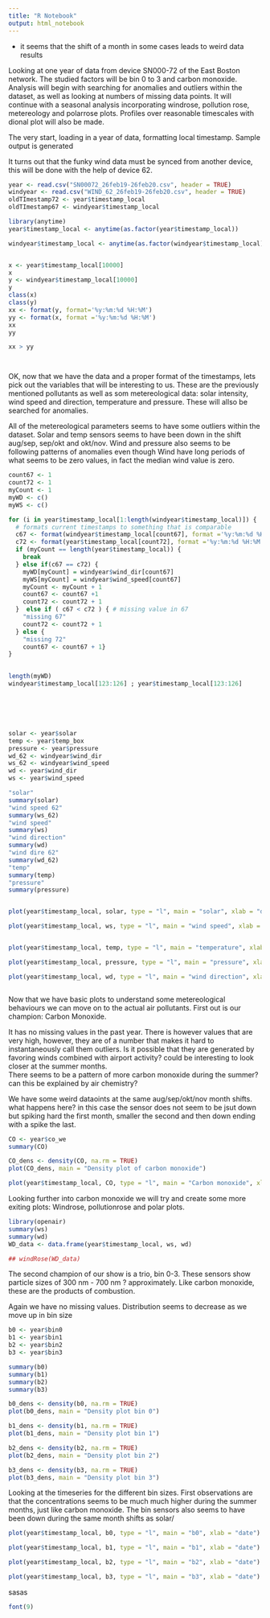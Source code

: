 ---
title: "R Notebook"
output: html_notebook
---

- it seems that the shift of a month in some cases leads to weird data results






Looking at one year of data from device SN000-72 of the East Boston network. The studied factors will be bin 0 to 3 and carbon monoxide. Analysis will begin with searching for anomalies and outliers within the dataset, as well as looking at numbers of missing data points. It will continue with a seasonal analysis incorporating windrose, pollution rose, metereology and polarrose plots. Profiles over reasonable timescales with dional plot will also be made.


The very start, loading in a year of data, formatting local timestamp. Sample output is generated 

It turns out that the funky wind data must be synced from another device, this will be done with the help of device 62. 
```{r}
year <- read.csv("SN00072_26feb19-26feb20.csv", header = TRUE)
windyear <- read.csv("WIND_62_26feb19-26feb20.csv", header = TRUE)
oldTImestamp72 <- year$timestamp_local
oldTImestamp67 <- windyear$timestamp_local

library(anytime)
year$timestamp_local <- anytime(as.factor(year$timestamp_local))

windyear$timestamp_local <- anytime(as.factor(windyear$timestamp_local))



```

```{r}
x <- year$timestamp_local[10000]
x
y <- windyear$timestamp_local[10000]
y
class(x)
class(y)
xx <- format(y, format='%y:%m:%d %H:%M')
yy <- format(x, format ='%y:%m:%d %H:%M')
xx
yy

xx > yy




```

OK, now that we have the data and a proper format of the timestamps, lets pick out the variables that will be interesting to us. These are the previously mentioned pollutants as well as som metereological data: solar intensity, wind speed and direction, temperature and pressure. These will allso be searched for anomalies.


All of the metereological parameters seems to have some outliers within the dataset. Solar and temp sensors seems to have been down in the shift aug/sep, sep/okt and okt/nov. Wind and pressure also seems to be following patterns of anomalies even though Wind have long periods of what seems to be zero values, in fact the median wind value is zero. 



```{r}
  
count67 <- 1
count72 <- 1
myCount <- 1
myWD <- c()
myWS <- c()

for (i in year$timestamp_local[1:length(windyear$timestamp_local)]) { 
  # formats current timestamps to something that is comparable
  c67 <- format(windyear$timestamp_local[count67], format ='%y:%m:%d %H:%M')
  c72 <- format(year$timestamp_local[count72], format ='%y:%m:%d %H:%M')
  if (myCount == length(year$timestamp_local)) {
    break
  } else if(c67 == c72) {
    myWD[myCount] = windyear$wind_dir[count67]
    myWS[myCount] = windyear$wind_speed[count67]
    myCount <- myCount + 1
    count67 <- count67 +1 
    count72 <- count72 + 1
  }  else if ( c67 < c72 ) { # missing value in 67
    "missing 67"
    count72 <- count72 + 1
  } else {
    "missing 72"
    count67 <- count67 + 1}
}
  

length(myWD)
windyear$timestamp_local[123:126] ; year$timestamp_local[123:126]







```




```{r}
 




solar <- year$solar
temp <- year$temp_box
pressure <- year$pressure
wd_62 <- windyear$wind_dir
ws_62 <- windyear$wind_speed
wd <- year$wind_dir
ws <- year$wind_speed

"solar"
summary(solar)
"wind speed 62"
summary(ws_62)
"wind speed"
summary(ws)
"wind direction"
summary(wd)
"wind dire 62"
summary(wd_62)
"temp"
summary(temp)
"pressure"
summary(pressure)


plot(year$timestamp_local, solar, type = "l", main = "solar", xlab = "date")

plot(year$timestamp_local, ws, type = "l", main = "wind speed", xlab = "date")


plot(year$timestamp_local, temp, type = "l", main = "temperature", xlab = "date")

plot(year$timestamp_local, pressure, type = "l", main = "pressure", xlab = "date")

plot(year$timestamp_local, wd, type = "l", main = "wind direction", xlab = "date")



```


Now that we have basic plots to understand some metereological behaviours we can move on to the actual air pollutants. First out is our champion: Carbon Monoxide.

It has no missing values in the past year. 
There is however values that are very high, however, they are of a number that makes it hard to instantaneously call them outliers. Is it possible that they are generated by favoring winds combined with airport activity? could be interesting to look closer at the summer months.  
There seems to be a pattern of more carbon monoxide during the summer? can this be explained by air chemistry? 

We have some weird dataoints at the same aug/sep/okt/nov month shifts. what happens here? in this case the sensor does not seem to be jsut down but spiking hard the first month, smaller the second and then down ending with a spike the last.

```{r}
CO <- year$co_we
summary(CO)

CO_dens <- density(CO, na.rm = TRUE)
plot(CO_dens, main = "Density plot of carbon monoxide")

plot(year$timestamp_local, CO, type = "l", main = "Carbon monoxide", xlab = "date")


```

Looking further into carbon monoxide we will try and create some more exiting plots: Windrose, pollutionrose and polar plots.

```{r}
library(openair)
summary(ws)
summary(wd)
WD_data <- data.frame(year$timestamp_local, ws, wd)

## windRose(WD_data)


```


















The second champion of our show is a trio, bin 0-3. These sensors show particle sizes of 300 nm - 700 nm ? approximately. Like carbon monoxide, these are the products of combustion.

Again we have no missing values.
Distribution seems to decrease as we move up in bin size


```{r}
b0 <- year$bin0
b1 <- year$bin1
b2 <- year$bin2
b3 <- year$bin3

summary(b0)
summary(b1)
summary(b2)
summary(b3)

b0_dens <- density(b0, na.rm = TRUE)
plot(b0_dens, main = "Density plot bin 0")

b1_dens <- density(b1, na.rm = TRUE)
plot(b1_dens, main = "Density plot bin 1")

b2_dens <- density(b2, na.rm = TRUE)
plot(b2_dens, main = "Density plot bin 2")

b3_dens <- density(b3, na.rm = TRUE)
plot(b3_dens, main = "Density plot bin 3")
```


Looking at the timeseries for the different bin sizes. First observations are that the concentrations seems to be much much higher during the summer months, just like carbon monoxide. The bin sensors also seems to have been down during the same month shifts as solar/

```{r}
plot(year$timestamp_local, b0, type = "l", main = "b0", xlab = "date")

plot(year$timestamp_local, b1, type = "l", main = "b1", xlab = "date")

plot(year$timestamp_local, b2, type = "l", main = "b2", xlab = "date")

plot(year$timestamp_local, b3, type = "l", main = "b3", xlab = "date")
```


sasas
```{r}
font(9)
```

